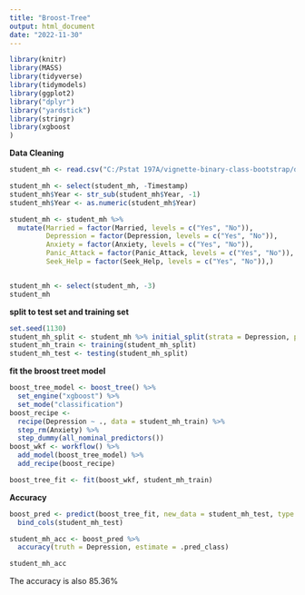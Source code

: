 ```yaml
---
title: "Broost-Tree"
output: html_document
date: "2022-11-30"
---
```


```r
library(knitr)
library(MASS)
library(tidyverse)
library(tidymodels)
library(ggplot2)
library("dplyr")
library("yardstick")
library(stringr)
library(xgboost
)
```
**Data Cleaning**
```r
student_mh <- read.csv("C:/Pstat 197A/vignette-binary-class-bootstrap/data/student_mental_health.csv")

student_mh <- select(student_mh, -Timestamp)
student_mh$Year <- str_sub(student_mh$Year, -1)
student_mh$Year <- as.numeric(student_mh$Year)

student_mh <- student_mh %>%
  mutate(Married = factor(Married, levels = c("Yes", "No")),
         Depression = factor(Depression, levels = c("Yes", "No")),
         Anxiety = factor(Anxiety, levels = c("Yes", "No")),
         Panic_Attack = factor(Panic_Attack, levels = c("Yes", "No")),
         Seek_Help = factor(Seek_Help, levels = c("Yes", "No")),)


student_mh <- select(student_mh, -3)
student_mh
```

**split to test set and training set**
```r
set.seed(1130)
student_mh_split <- student_mh %>% initial_split(strata = Depression, prop = 0.6)
student_mh_train <- training(student_mh_split)
student_mh_test <- testing(student_mh_split)
```

**fit the broost treet model**
```r
boost_tree_model <- boost_tree() %>%
  set_engine("xgboost") %>%
  set_mode("classification")
boost_recipe <- 
  recipe(Depression ~ ., data = student_mh_train) %>%
  step_rm(Anxiety) %>%
  step_dummy(all_nominal_predictors())
boost_wkf <- workflow() %>% 
  add_model(boost_tree_model) %>%
  add_recipe(boost_recipe)

boost_tree_fit <- fit(boost_wkf, student_mh_train)
```
**Accuracy**
```r
boost_pred <- predict(boost_tree_fit, new_data = student_mh_test, type = "class") %>% 
  bind_cols(student_mh_test) 

student_mh_acc <- boost_pred %>% 
  accuracy(truth = Depression, estimate = .pred_class)

student_mh_acc
```

The accuracy is also 85.36%
